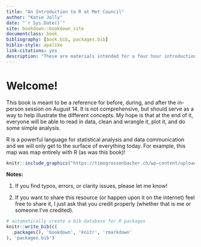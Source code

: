 ```yaml
--- 
title: "An Introduction to R at Met Council"
author: "Katie Jolly"
date: "`r Sys.Date()`"
site: bookdown::bookdown_site
documentclass: book
bibliography: [book.bib, packages.bib]
biblio-style: apalike
link-citations: yes
description: "These are materials intended for a four hour introduction to reproducible data analysis in R."
---
```


# Welcome!

This book is meant to be a reference for before, during, and after the in-person session on August 14. It is not comprehensive, but should serve as a way to help illustrate the different concepts. My hope is that at the end of it, everyone will be able to read in data, clean and wrangle it, plot it, and do some simple analysis. 

R is a powerful language for statistical analysis and data communication and we will only get to the surface of everything today. For example, this map was map entirely with R (as was this book)!

```r
knitr::include_graphics("https://timogrossenbacher.ch/wp-content/uploads/2016/12/tm-final-map-1.png")

```

**Notes:**

1. If you find typos, errors, or clarity issues, please let me know!

2. If you want to share this resource (or happen upon it on the internet) feel free to share it, I just ask that you credit properly (whether that is me or someone I've credited). 


```r
# automatically create a bib database for R packages
knitr::write_bib(c(
  .packages(), 'bookdown', 'knitr', 'rmarkdown'
), 'packages.bib')
```
